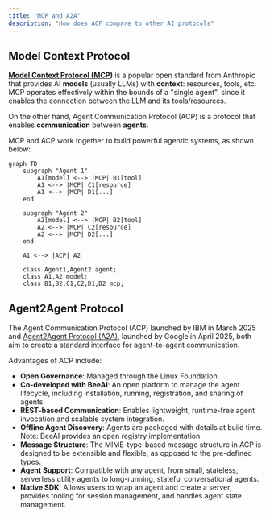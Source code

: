```yaml
---
title: "MCP and A2A"
description: "How does ACP compare to other AI protocols"
---
```


## Model Context Protocol

[**Model Context Protocol (MCP**](https://modelcontextprotocol.io/introduction)**)** is a popular open standard from Anthropic that provides AI **models** (usually LLMs) with **context**: resources, tools, etc. MCP operates effectively within the bounds of a "single agent", since it enables the connection between the LLM and its tools/resources.

On the other hand, Agent Communication Protocol (ACP) is a protocol that enables **communication** between **agents**.

MCP and ACP work together to build powerful agentic systems, as shown below:

```mermaid
graph TD
    subgraph "Agent 1"
        A1[model] <--> |MCP| B1[tool]
        A1 <--> |MCP| C1[resource]
        A1 <--> |MCP| D1[...]
    end

    subgraph "Agent 2"
        A2[model] <--> |MCP| B2[tool]
        A2 <--> |MCP| C2[resource]
        A2 <--> |MCP| D2[...]
    end

    A1 <--> |ACP| A2

    class Agent1,Agent2 agent;
    class A1,A2 model;
    class B1,B2,C1,C2,D1,D2 mcp;
```

## Agent2Agent Protocol

The Agent Communication Protocol (ACP) launched by IBM in March 2025 and [Agent2Agent Protocol (A2A)](https://github.com/google/A2A), launched by Google in April 2025, both aim to create a standard interface for agent-to-agent communication.

Advantages of ACP include:

- **Open Governance**: Managed through the Linux Foundation.
- **Co-developed with BeeAI**: An open platform to manage the agent lifecycle, including installation, running, registration, and sharing of agents.
- **REST-based Communication**: Enables lightweight, runtime-free agent invocation and scalable system integration.
- **Offline Agent Discovery**: Agents are packaged with details at build time. Note: BeeAI provides an open registry implementation.
- **Message Structure**: The MIME-type-based message structure in ACP is designed to be extensible and flexible, as opposed to the pre-defined types.
- **Agent Support**: Compatible with any agent, from small, stateless, serverless utility agents to long-running, stateful conversational agents.
- **Native SDK**: Allows users to wrap an agent and create a server, provides tooling for session management, and handles agent state management.